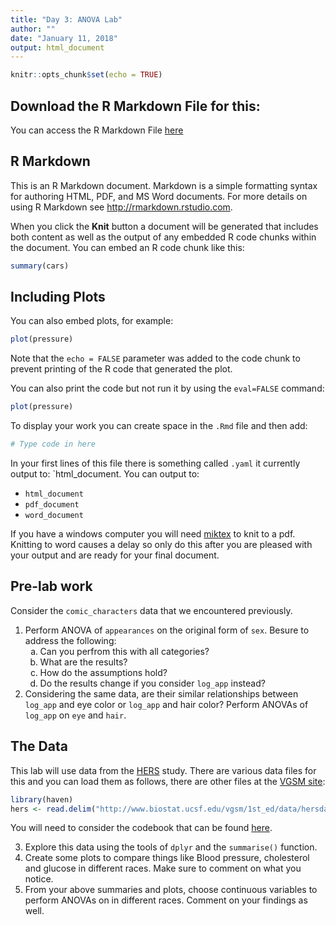 ```yaml
---
title: "Day 3: ANOVA Lab"
author: ""
date: "January 11, 2018"
output: html_document
---
```


```r
knitr::opts_chunk$set(echo = TRUE)
```


## Download the R Markdown File for this:

You can access the R Markdown File [here](https://raw.githubusercontent.com/intro-r/Course-Notes/gh-pages/day3-anova.pdf)

## R Markdown

This is an R Markdown document. Markdown is a simple formatting syntax for authoring HTML, PDF, and MS Word documents. For more details on using R Markdown see <http://rmarkdown.rstudio.com>.

When you click the **Knit** button a document will be generated that includes both content as well as the output of any embedded R code chunks within the document. You can embed an R code chunk like this:

```r
summary(cars)
```

## Including Plots

You can also embed plots, for example:

```r
plot(pressure)
```

Note that the `echo = FALSE` parameter was added to the code chunk to prevent printing of the R code that generated the plot.


You can also print the code but not run it by using the `eval=FALSE` command:

```r
plot(pressure)
```


To display your work you can create space in the `.Rmd` file and then add:

```r
# Type code in here
```

In your first lines of this file there is something called `.yaml` it currently output to: `html_document. You can output to:

- `html_document`
- `pdf_document`
- `word_document`

If you have a windows computer you will need [miktex](https://miktex.org/) to knit to a pdf. Knitting to word causes a delay so only do this after you are pleased with your output and are ready for your final document. 


## Pre-lab work

Consider the `comic_characters` data that we encountered previously. 

1. Perform ANOVA of `appearances` on the original form of `sex`. Besure to address the following:
    a. Can you perfrom this with all categories? 
    b. What are the results?
    c. How do the assumptions hold?
    d. Do the results change if you consider `log_app` instead?

2. Considering the same data, are their similar relationships between `log_app` and eye color or `log_app` and hair color? Perform ANOVAs of `log_app` on `eye` and `hair`. 


## The Data

This lab will use data from the [HERS](https://www.ncbi.nlm.nih.gov/pubmed/9683309) study. There are various data files for this and you can load them as follows, there are other files at the [VGSM site](http://www.biostat.ucsf.edu/vgsm/1st_ed/data.html):


```r
library(haven)
hers <- read.delim("http://www.biostat.ucsf.edu/vgsm/1st_ed/data/hersdata.txt")
```


You will need to consider the codebook that can be found [here](http://www.biostat.ucsf.edu/vgsm/1st_ed/data/warfarin.codebook.txt). 

3. Explore this data using the tools of `dplyr` and the `summarise()` function. 
4. Create some plots to compare things like Blood pressure, cholesterol and glucose in different races. Make sure to comment on what you notice. 
5. From your above summaries and plots, choose continuous variables to perform ANOVAs on in different races. Comment on your findings as well. 